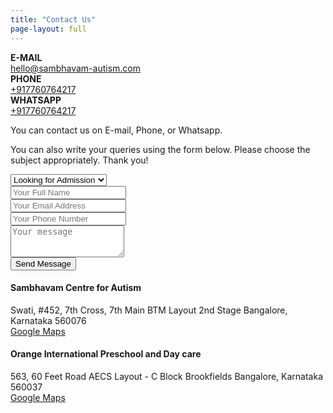 ```yaml
---
title: "Contact Us"
page-layout: full
---
```


```{=html}
<div class="grid gap-0 gap-md-4 mb-3">
    <div class="g-col-12 g-col-md-4 bg-light p-3 my-2 border">
        <div><strong><i class="bi bi-envelope"></i> E-MAIL</strong></div>
        <div><a href="mailto:hello@sambhavam-autism.com">hello@sambhavam-autism.com</a></div>
    </div>
    <div class="g-col-12 g-col-md-4 bg-light p-3 my-2 border">
        <div><strong><i class="bi bi-telephone"></i> PHONE</strong></div>
        <div><a href="tel:+917760764217">+917760764217</a></div>
    </div>
    <div class="g-col-12 g-col-md-4 bg-light p-3 my-2 border">
        <div><strong><i class="bi bi-whatsapp"></i> WHATSAPP</strong></div>
        <div><a href="https://wa.me/917760764217?text=I%27m+interested+to+know+more+about+Sambhavam">+917760764217</a>
        </div>
    </div>
</div>
```

You can contact us on E-mail, Phone, or Whatsapp.

You can also write your queries using the form below. Please choose the subject appropriately. Thank you!


```{=html}
<div class="grid contact">
    <div class="g-col-12 g-col-md-6">
        <form action="https://api.web3forms.com/submit" method="POST" class="p-3 bg-light border">
            <input type="hidden" name="access_key" value="3a949dad-99e9-4103-8f40-651791473f9a">

            <div class="mb-3">
                <select name="subject" class="form-control">
                    <option value="Looking for Admission" selected>Looking for Admission</option>
                    <option value="Internships">Internships</option>
                    <option value="Joining the Team">Joining the Team</option>
                    <option value="General">General</option>
                </select>
            </div>

            <div class="mb-3">
                <input type="text" class="form-control" name="name" id="name" placeholder="Your Full Name">
            </div>
            <div class="mb-3">
                <input type="text" class="form-control" name="email" id="email" placeholder="Your Email Address">
            </div>
            <div class="mb-3">
                <input type="text" class="form-control" name="phone" id="phone" placeholder="Your Phone Number">
            </div>

            <div class="mb-3">
                <textarea class="form-control" id="message" name="message" placeholder="Your message" rows="3"></textarea>
            </div>
            <button type="submit" class="btn btn-primary">Send Message</button>
        </form>
    </div>
    <div class="g-col-12 g-col-md-6">
        <div class="mb-3">
            <h4>Sambhavam Centre for Autism</h4>
            <div class="address">Swati, #452, 7th Cross, 7th Main
                BTM Layout 2nd Stage
                Bangalore, Karnataka
                560076
            </div>
            <div>
                <i class="bi bi-geo-alt"></i>
                <a href="https://maps.app.goo.gl/qnsMqWgEdfMpDTor9">Google Maps</a>
            </div>
        </div>
        <div>
            <h4>Orange International Preschool and Day care</h4>
            <div class="address">563, 60 Feet Road
                AECS Layout - C Block
                Brookfields
                Bangalore, Karnataka
                560037
            </div>
            <div>
                <i class="bi bi-geo-alt"></i>
                <a href="https://maps.app.goo.gl/dyuvdJzfZ2jMDXdq9">Google Maps</a>
            </div>
        </div>
    </div>
</div>
```
